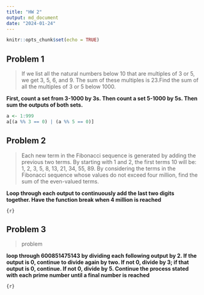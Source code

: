 ```yaml
---
title: "HW 2"
output: md_document
date: "2024-01-24"
---
```


```r
knitr::opts_chunk$set(echo = TRUE)
```

## Problem 1

> If we list all the natural numbers below 10 that are multiples of 3 or 5, we get 3, 5, 6, and 9. The sum of these multiples is 23.Find the sum of all the multiples of 3 or 5 below 1000.

**First, count a set from 3-1000 by 3s. Then count a set 5-1000 by 5s. Then sum the outputs of both sets.** 

```r
a <- 1:999
a[(a %% 3 == 0) | (a %% 5 == 0)]
```

## Problem 2

> Each new term in the Fibonacci sequence is generated by adding the previous two terms. By starting with 1 and 2, the first terms 10 will be: 1, 2, 3, 5, 8, 13, 21, 34, 55, 89. By considering the terms in the Fibonacci sequence whose values do not exceed four million, find the sum of the even-valued terms.

**Loop through each output to continuously add the last two digits together. Have the function break when 4 million is reached**

``{r}``


## Problem 3

> problem

**loop through 600851475143 by dividing each following output by 2. If the output is 0, continue to divide again by two. If not 0, divide by 3; if that output is 0, continue. If not 0, divide by 5. Continue the process stated with each prime number until a final number is reached**

``{r}``

